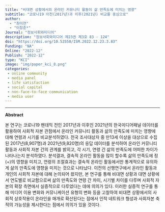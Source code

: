 ```yaml
---
title: "비대면 상황에서의 온라인 커뮤니티 활동이 삶 만족도에 미치는 영향"
subtitle: "코로나19 이전(2017년)과 이후(2021년) 비교를 중심으로"
author: 
  - "최미연" 
  - "이창준*"
Journal: "정보사회와미디어"
description: "정보사회와미디어 제23권 제3호 83 - 124"
doi: "https://doi.org/10.52558/ISM.2022.12.23.3.83"
Funding: "NA"
Online: "2022-12"
Publish: "2022-12"
type: "KCI"
image: "img/paper_kci_8.png"
categories:
 - online community
 - media panel
 - life satisfaction
 - social capital
 - non-face-to-face communication
 - media user
---
```


------------------------------------------------------------------------

**Abstract**

본 연구는 코로나19 펜데믹 전인 2017년과 이후인 2021년의 한국미디어패널 데이터를 활용하여 사회적 자본 관점에서 온라인 커뮤니티 활동과 삶의 만족도에 미치는 영향에 대해 연령과 시기를 비교분석하였다. 전국 조사대상자 중 만13세 이상을 대상으로 수집된 2017년(8,907명)과 2021년(9,820명)의 응답 데이터를 분석하여 온라인 커뮤니티 활동과 사회적 자본 간의 관계를 밝히고, 각 시기, 연령 간 삶의 만족도에 어떠한 차이가 나타나는지 분석하였다. 분석결과, 결속적 온라인 활동을 많이 할수록 삶의 만족도에 정(+)의 영향을 미치고, 연령의 조절효과는 결속적 온라인 활동에서만 통계적으로 유의하게 삶의 만족도에 영향을 미치는 것으로 나타났다. 이전의 선행연구에서 온라인 활동과 개인의 사회적 자본에 대해 논의되어 왔지만, 본 연구를 통해 비대면 상황과 대면 상황에서 연도별로 비교함으로써 삶의 만족도와 연령 간 차이, 시기별 차이를 다루며 사회적 자본의 확장 측면에서 실증적으로 다루었다는 데에 의의가 있다. 이러한 실증적 연구를 통해 미디어 이용 변화와 커뮤니케이션 유형의 변화 등을 고찰하여 비대면 상황에서의 사회적 상호작용이 온라인을 매개로 확산된다는 점에서 인적 네트워크 형성과 사회자본 축적의 가능성을 제시한다는 점에서 의의가 있을 것이다.
